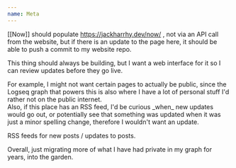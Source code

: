 ```yaml
---
name: Meta
---
```


[[Now]] should populate https://jackharrhy.dev/now/ , not via an API call from the website, but if there is an update to the page here, it should be able to push a commit to my website repo.

This thing should always be building, but I want a web interface for it so I can review updates before they go live.

<div class="ml-[calc(1*1rem)]">
For example, I might not want certain pages to actually be public, since the Logseq graph that powers this is also where I have a lot of personal stuff I'd rather not on the public internet.
</div>

<div class="ml-[calc(1*1rem)]">
Also, if this place has an RSS feed, I'd be curious _when_ new updates would go out, or potentially see that something was updated when it was just a minor spelling change, therefore I wouldn't want an update.
</div>

RSS feeds for new posts / updates to posts.

Overall, just migrating more of what I have had private in my graph for years, into the garden.

